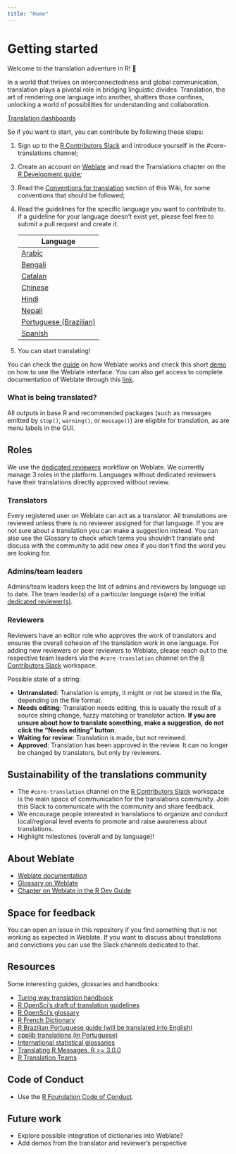 ```yaml
---
title: "Home"
---
```


# Getting started

Welcome to the translation adventure in R! 🚀

In a world that thrives on interconnectedness and global communication, translation plays a pivotal role in bridging 
linguistic divides. Translation, the art of rendering one language into another, shatters those confines, unlocking a 
world of possibilities for understanding and collaboration.

[Translation dashboards](https://contributor.r-project.org/translations-dashboard/)

So if you want to start, you can contribute by following these steps:

1. Sign up to the [R Contributors Slack](https://contributor.r-project.org/slack) and introduce yourself in the 
#core-translations channel;

1. Create an account on [Weblate](https://translate.rx.studio/) and read the Translations chapter on the [R Development 
guide](https://contributor.r-project.org/rdevguide/);

1. Read the [Conventions for translation](Conventions_for_Languages/index.qmd) 
section of this Wiki, for some conventions that should be followed;

1. Read the guidelines for the specific language you want to contribute to. If a guideline for your language doesn't 
exist yet, please feel free to submit a pull request and create it.

    |Language |
    | -- | 
    |[Arabic](Conventions_for_Languages/Arabic-specific-translations.qmd) | 
    |[Bengali](Conventions_for_Languages/Bengali-specific-translations.qmd)| 
    |[Catalan](Conventions_for_Languages/Catalan-specific-translations.qmd)| 
    |[Chinese](Conventions_for_Languages/Chinese-specific-translations.qmd)| 
    |[Hindi](Conventions_for_Languages/Hindi-specific-translations.qmd)| 
    |[Nepali](Conventions_for_Languages/Nepali-specific-translations.qmd)|
    |[Portuguese (Brazilian)](Conventions_for_Languages/Brazilian‐Portugese-specific-translations.qmd)| 
    |[Spanish](Conventions_for_Languages/Spanish-specific-translations.qmd)|

1. You can start translating!

You can check the 
[guide](https://contributor.r-project.org/rdevguide/message-translations.html#how-to-contribute-new-translations) on how 
Weblate works and check this short [demo](https://www.youtube.com/watch?v=VFwTn32MrBw) on how to use the Weblate 
interface. You can also get access to complete documentation of Weblate through this 
[link](https://docs.weblate.org/en/latest/).

### What is being translated?

All outputs in base R and recommended packages (such as messages emitted by `stop()`, 
`warning()`, or `message()`) are eligible for translation, as are menu labels in the GUI.

## Roles

We use the [dedicated reviewers](https://docs.weblate.org/en/latest/workflows.html#dedicated-reviewers) 
workflow on Weblate. We currently manage 3 roles in the platform. Languages without dedicated reviewers have their 
translations directly approved without review.

### Translators

Every registered user on Weblate can act as a translator. All translations are reviewed unless there is 
no reviewer assigned for that language. If you are not sure about a translation you can make a suggestion instead. You 
can also use the Glossary to check which terms you shouldn't translate and discuss with the community to add new ones if 
you don't find the word you are looking for. 

### Admins/team leaders

Admins/team leaders keep the list of admins and reviewers by language up to date. The team 
leader(s) of a particular language is(are) the initial [dedicated 
reviewer(s)](https://docs.weblate.org/en/latest/workflows.html#dedicated-reviewers).

### Reviewers

Reviewers have an editor role who approves the work of translators and ensures the overall cohesion of the 
translation work in one language. For adding new reviewers or peer reviewers to Weblate, please reach out to the 
respective team leaders via the `#core-translation` channel on the [R Contributors 
Slack](https://contributor.r-project.org/slack) workspace.

Possible state of a string: 

* **Untranslated**: Translation is empty, it might or not be stored in the file, depending on the file format. 
* **Needs editing**: Translation needs editing, this is usually the result of a source string 
change, fuzzy matching or translator action. **If you are unsure about how to translate something, make a suggestion,**
**do not click the "Needs editing" button**.
* **Waiting for review**: Translation is made, but not reviewed.
* **Approved**: 
Translation has been approved in the review. It can no longer be changed by translators, but only by reviewers.

## Sustainability of the translations community

- The `#core-translation` channel on the [R Contributors Slack](https://contributor.r-project.org/slack) workspace is
the main space of communication for the translations  community. Join this Slack to communicate with the community and
share feedback.
- We encourage people interested in translations to organize and conduct local/regional level events to promote and
raise awareness about translations.
- Highlight milestones (overall and by language)!

## About Weblate

- [Weblate documentation](https://docs.weblate.org/en/latest/)
- [Glossary on Weblate](https://translate.rx.studio/projects/r-project/glossary/)
- [Chapter on Weblate in the R Dev Guide](https://github.com/r-devel/rdevguide/pull/142)

## Space for feedback

You can open an issue in this repository if you find something that is not working as expected in Weblate. If you want 
to discuss about translations and convictions you can use the Slack channels dedicated to that.

## Resources

Some interesting guides, glossaries and handbooks:

- [Turing way translation handbook](https://the-turing-way.netlify.app/community-handbook/translation)
- [R OpenSci's draft of translation guidelines](https://translationguide.ropensci.org/)
- [R OpenSci's glossary](https://github.com/ropensci-review-tools/glossary/blob/master/glossary.csv)
- [R French Dictionary](https://github.com/phgrosjean/rfrench/blob/main/RFrenchDictionary.txt)
- [R Brazilian Portuguese guide (will be translated into English)](https://github.com/clente/pt-br)
- [cpplib translations (in Portuguese)](https://translationproject.org/latest/cpplib/pt_BR.po)
- [International statistical glossaries](https://www.cso.ie/en/methods/quality/statisticalglossary/)
- [Translating R Messages, R >= 3.0.0](https://developer.r-project.org/Translations30.html)
- [R Translation Teams](https://developer.r-project.org/TranslationTeams.html)

## Code of Conduct

- Use the [R Foundation Code of Conduct](https://www.r-project.org/coc-policy.html).

## Future work

* Explore possible integration of dictionaries into Weblate?
* Add demos from the translator and 
reviewer's perspective
